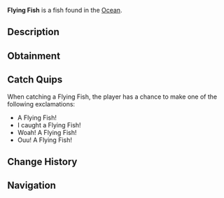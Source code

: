 {{FishInfobox
|image          = Flying Fish.png
|rarity         = Legendary
|sea            = First Sea
|location       = [[Ocean]]
|sublocation    = Saltwater
|sources        = Fishing Rod
|radar_location = 
|prog_speed     = -30
|xp             = 700
|weather        = 
|time           = Night
|season         = 
|bait           = Minnow
|base_weight    = 5
|base_value     = 1200
|weight_range   = 3.5
|base_chance    = 0.15
|base_resil     = 25
}}
'''Flying Fish''' is a {{Rarity|Legendary}} fish found in the [[Ocean]].

== Description ==
{{Description|The Flying Fish is a unique fish, renowned for their wing-like fins which give them the ability to soar above the ocean's surface. They use this ability to swiftly evade predators as well as dwelling near the surface to find small organisms to feed on.|Bestiary Entry}}

== Obtainment ==
{{Description|In salt waters during the night. |Bestiary Hint}}
{{Fish Availability|
Ancient Isle/Algae Hunt
Atlantis/Surrounding Ocean
Forsaken Shores/Algae Hunt
LEGO Pool/Studalodon Hunt
Lovestorm/Normal
Lovestorm/Supercharged
Lucky Event/Blarney McBreeze
Lucky Event/O'Mango Goldgrin
Lucky Event/Plumrick O'Luck
Lucky Event/Rowdy McCharm
Lucky Event/Sunny O'Coin
Megalodon Hunt/Eclipse and Weekend
Megalodon Hunt/Normal
Mushgrove Swamp/Algae Hunt
Northern Summit/Surrounding Ocean
Ocean
Ocean/Deep Ocean
Orca Migration/Ancient
Orca Migration/Normal
Roslit Bay/Clam Abundance
Roslit Bay/Surrounding Ocean
Snowcap Island/Algae Hunt
Whale Migration/Moby
Whale Migration/Normal
|top_rods      = 
Leviathan's Fang Rod\32607.66\144480.36;
Free Spirit Rod\29622.08\140273.85;
Trident Rod\28649.13\135666.51;
Ethereal Prism Rod\24050.02\85790.34;
No-Life Rod\23491.39\94377.72;
Flimsy Rod\17246.42\85035.48;
Training Rod\17105.93\90389.97;
Lucky Rod\14101.38\60825.63;
Rapid Rod\20680.51\93538.02;
Fischer's Rod\13039.42\62140.3;
Seraphic Rod\23403.32\87234.43;
Rod Of The Forgotten Fang\21750.54\85030.94;
Challenger's Rod\21253.1\85956.95;
Rod Of The Depths\20315.48\76399.54;
Verdant Shear Rod\19591.94\77980.3;
Zeus Rod\19112.06\78241.15;
Rod Of The Exalted One\19089.84\75708.07;
Blazebringer Rod\19008.43\74933.2;
Depthseeker Rod\18177.62\74081.15;
Avalanche Rod\15633.93\66387.63;
Volcanic Rod\15555.55\61888.45;
Steady Rod\5006.7\23930.36
|recommended   = Trident Rod
}}

== Catch Quips ==
When catching a Flying Fish, the player has a chance to make one of the following exclamations:
* A Flying Fish!
* I caught a Flying Fish!
* Woah! A Flying Fish!
* Ouu! A Flying Fish!

== Change History ==
{{Change History|{{subst:Current Version}}}}

== Navigation ==
{{Fish Navbox|Ocean}}